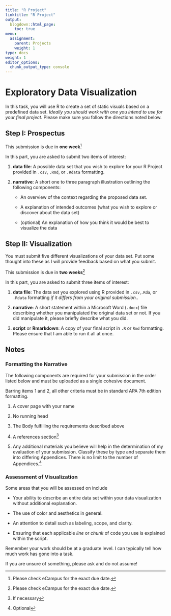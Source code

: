 ```yaml
---
title: "R Project"
linktitle: "R Project"
output:
  blogdown::html_page:
    toc: true
menu:
  assignment:
    parent: Projects
    weight: 1
type: docs
weight: 1
editor_options: 
  chunk_output_type: console
---
```


# Exploratory Data Visualization 

In this task, you will use R to create a set of static visuals based on a predefined data set. *Ideally you should work with one you intend to use for your final project.* Please make sure you follow the directions noted below.

## Step I: Prospectus

This submission is due in **one week**^[Please check eCampus for the exact due date.] 

In this part, you are asked to submit two items of interest:

1. **data file**: A possible data set that you wish to explore for your R Project provided in `.csv`, `.Rmd`, or `.Rdata` formatting. 

2. **narrative**: A short one to three paragraph illustration outlining the following components:

    + An overview of the context regarding the proposed data set.

    + A explanation of intended outcomes (what you wish to explore or discover about the data set)

    + (optional) An explanation of how you think it would be best to visualize the data

## Step II: Visualization

You must submit five different visualizations of your data set. Put some thought into these as I will provide feedback based on what you submit. 

This submission is due in **two weeks**^[Please check eCampus for the exact due date.] 

In this part, you are asked to submit three items of interest:

1. **data file**: The data set you explored using R provided in `.csv`,`.Rda`, or `.Rdata` formatting *if it differs from your original submission.*.  

2. **narrative**: A short statement within a Microsoft Word (`.docx`) file describing whether you manipulated the original data set or not. If you did manipulate it, please briefly describe what you did.  

3. **script** or **Rmarkdown**: A copy of your final script in `.R` or `Rmd` formatting. Please ensure that I am able to run it all at once.

## Notes

### Formatting the Narrative

The following components are required for your submission in the order listed below and must be uploaded as a single cohesive document. 

Barring items 1 and 2, all other criteria must be in standard APA 7th edition formatting.

1. A cover page with your name

2. No running head

3. The Body fulfilling the requirements described above

4. A references section^[If necessary]

5. Any additional materials you believe will help in the determination of my evaluation of your submission. Classify these by type and separate them into differing Appendices. There is no limit to the number of Appendices.^[Optional] 


### Assessment of Visualization

Some areas that you will be assessed on include

+ Your ability to describe an entire data set within your data visualization without additional explanation.

+ The use of color and aesthetics in general. 

+ An attention to detail such as labeling, scope, and clarity.

+ Ensuring that each applicable *line* or *chunk* of code you use is explained within the script.

Remember your work should be at a graduate level. I can typically tell how much work has gone into a task. 

If you are unsure of something, please ask and do not assume!

